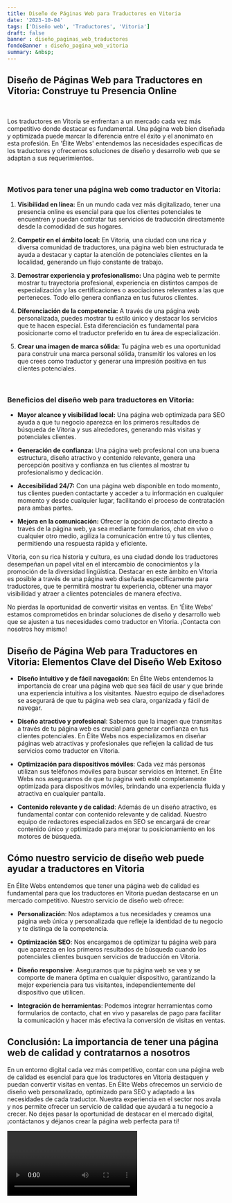 ```yaml
---
title: Diseño de Páginas Web para Traductores en Vitoria
date: '2023-10-04'
tags: ['Diseño web', 'Traductores', 'Vitoria']
draft: false
banner : diseño_paginas_web_traductores
fondoBanner : diseño_pagina_web_vitoria
summary: &nbsp;
---
```


## Diseño de Páginas Web para Traductores en Vitoria: Construye tu Presencia Online

&nbsp;

Los traductores en Vitoria se enfrentan a un mercado cada vez más competitivo donde destacar es fundamental. Una página web bien diseñada y optimizada puede marcar la diferencia entre el éxito y el anonimato en esta profesión. En 'Élite Webs' entendemos las necesidades específicas de los traductores y ofrecemos soluciones de diseño y desarrollo web que se adaptan a sus requerimientos.

&nbsp;

### Motivos para tener una página web como traductor en Vitoria:

1. **Visibilidad en línea:** En un mundo cada vez más digitalizado, tener una presencia online es esencial para que los clientes potenciales te encuentren y puedan contratar tus servicios de traducción directamente desde la comodidad de sus hogares.

2. **Competir en el ámbito local:** En Vitoria, una ciudad con una rica y diversa comunidad de traductores, una página web bien estructurada te ayuda a destacar y captar la atención de potenciales clientes en la localidad, generando un flujo constante de trabajo.

3. **Demostrar experiencia y profesionalismo:** Una página web te permite mostrar tu trayectoria profesional, experiencia en distintos campos de especialización y las certificaciones o asociaciones relevantes a las que perteneces. Todo ello genera confianza en tus futuros clientes.

4. **Diferenciación de la competencia:** A través de una página web personalizada, puedes mostrar tu estilo único y destacar los servicios que te hacen especial. Esta diferenciación es fundamental para posicionarte como el traductor preferido en tu área de especialización.

5. **Crear una imagen de marca sólida:** Tu página web es una oportunidad para construir una marca personal sólida, transmitir los valores en los que crees como traductor y generar una impresión positiva en tus clientes potenciales.

&nbsp;

### Beneficios del diseño web para traductores en Vitoria:

- **Mayor alcance y visibilidad local:** Una página web optimizada para SEO ayuda a que tu negocio aparezca en los primeros resultados de búsqueda de Vitoria y sus alrededores, generando más visitas y potenciales clientes.

- **Generación de confianza:** Una página web profesional con una buena estructura, diseño atractivo y contenido relevante, genera una percepción positiva y confianza en tus clientes al mostrar tu profesionalismo y dedicación.

- **Accesibilidad 24/7:** Con una página web disponible en todo momento, tus clientes pueden contactarte y acceder a tu información en cualquier momento y desde cualquier lugar, facilitando el proceso de contratación para ambas partes.

- **Mejora en la comunicación:** Ofrecer la opción de contacto directo a través de la página web, ya sea mediante formularios, chat en vivo o cualquier otro medio, agiliza la comunicación entre tú y tus clientes, permitiendo una respuesta rápida y eficiente.

Vitoria, con su rica historia y cultura, es una ciudad donde los traductores desempeñan un papel vital en el intercambio de conocimientos y la promoción de la diversidad lingüística. Destacar en este ámbito en Vitoria es posible a través de una página web diseñada específicamente para traductores, que te permitirá mostrar tu experiencia, obtener una mayor visibilidad y atraer a clientes potenciales de manera efectiva.

No pierdas la oportunidad de convertir visitas en ventas. En 'Élite Webs' estamos comprometidos en brindar soluciones de diseño y desarrollo web que se ajusten a tus necesidades como traductor en Vitoria. ¡Contacta con nosotros hoy mismo!

<GifSeo />

<Cta />

## Diseño de Página Web para Traductores en Vitoria: Elementos Clave del Diseño Web Exitoso

- **Diseño intuitivo y de fácil navegación**: En Élite Webs entendemos la importancia de crear una página web que sea fácil de usar y que brinde una experiencia intuitiva a los visitantes. Nuestro equipo de diseñadores se asegurará de que tu página web sea clara, organizada y fácil de navegar.

- **Diseño atractivo y profesional**: Sabemos que la imagen que transmitas a través de tu página web es crucial para generar confianza en tus clientes potenciales. En Élite Webs nos especializamos en diseñar páginas web atractivas y profesionales que reflejen la calidad de tus servicios como traductor en Vitoria.

- **Optimización para dispositivos móviles**: Cada vez más personas utilizan sus teléfonos móviles para buscar servicios en Internet. En Élite Webs nos aseguramos de que tu página web esté completamente optimizada para dispositivos móviles, brindando una experiencia fluida y atractiva en cualquier pantalla.

- **Contenido relevante y de calidad**: Además de un diseño atractivo, es fundamental contar con contenido relevante y de calidad. Nuestro equipo de redactores especializados en SEO se encargará de crear contenido único y optimizado para mejorar tu posicionamiento en los motores de búsqueda.

## Cómo nuestro servicio de diseño web puede ayudar a traductores en Vitoria

En Élite Webs entendemos que tener una página web de calidad es fundamental para que los traductores en Vitoria puedan destacarse en un mercado competitivo. Nuestro servicio de diseño web ofrece:

- **Personalización**: Nos adaptamos a tus necesidades y creamos una página web única y personalizada que refleje la identidad de tu negocio y te distinga de la competencia.

- **Optimización SEO**: Nos encargamos de optimizar tu página web para que aparezca en los primeros resultados de búsqueda cuando los potenciales clientes busquen servicios de traducción en Vitoria.

- **Diseño responsive**: Aseguramos que tu página web se vea y se comporte de manera óptima en cualquier dispositivo, garantizando la mejor experiencia para tus visitantes, independientemente del dispositivo que utilicen.

- **Integración de herramientas**: Podemos integrar herramientas como formularios de contacto, chat en vivo y pasarelas de pago para facilitar la comunicación y hacer más efectiva la conversión de visitas en ventas.

## Conclusión: La importancia de tener una página web de calidad y contratarnos a nosotros

En un entorno digital cada vez más competitivo, contar con una página web de calidad es esencial para que los traductores en Vitoria destaquen y puedan convertir visitas en ventas. En Élite Webs ofrecemos un servicio de diseño web personalizado, optimizado para SEO y adaptado a las necesidades de cada traductor. Nuestra experiencia en el sector nos avala y nos permite ofrecer un servicio de calidad que ayudará a tu negocio a crecer. No dejes pasar la oportunidad de destacar en el mercado digital, ¡contáctanos y déjanos crear la página web perfecta para ti!

<Video />

<CtaBot job='Traductores' city='Vitoria'/>

<Gmaps query='Vitoria+españa+maps' />